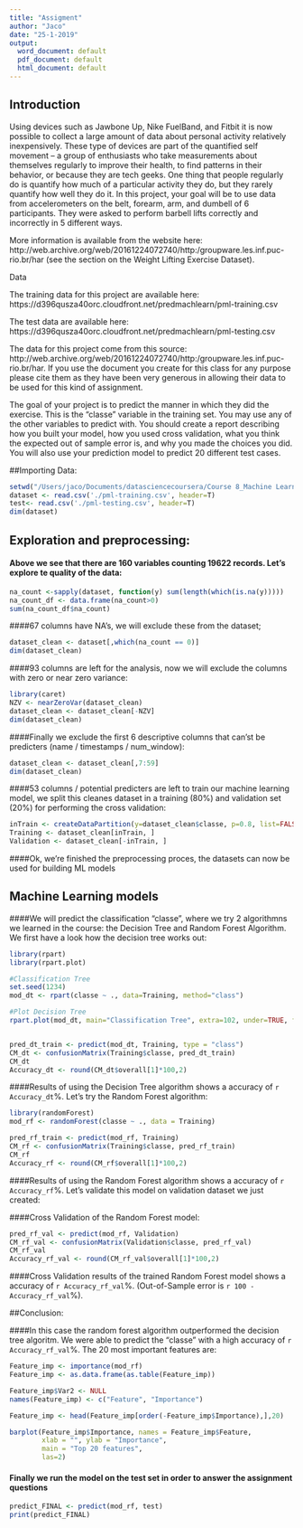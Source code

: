 ```yaml
---
title: "Assigment"
author: "Jaco"
date: "25-1-2019"
output:
  word_document: default
  pdf_document: default
  html_document: default
---
```


## Introduction

Using devices such as Jawbone Up, Nike FuelBand, and Fitbit it is now possible to collect a large amount of data about personal activity relatively inexpensively. These type of devices are part of the quantified self movement – a group of enthusiasts who take measurements about themselves regularly to improve their health, to find patterns in their behavior, or because they are tech geeks. One thing that people regularly do is quantify how much of a particular activity they do, but they rarely quantify how well they do it. In this project, your goal will be to use data from accelerometers on the belt, forearm, arm, and dumbell of 6 participants. They were asked to perform barbell lifts correctly and incorrectly in 5 different ways. 

More information is available from the website here: http://web.archive.org/web/20161224072740/http:/groupware.les.inf.puc-rio.br/har (see the section on the Weight Lifting Exercise Dataset).

Data

The training data for this project are available here: https://d396qusza40orc.cloudfront.net/predmachlearn/pml-training.csv

The test data are available here: https://d396qusza40orc.cloudfront.net/predmachlearn/pml-testing.csv

The data for this project come from this source: http://web.archive.org/web/20161224072740/http:/groupware.les.inf.puc-rio.br/har. If you use the document you create for this class for any purpose please cite them as they have been very generous in allowing their data to be used for this kind of assignment.

The goal of your project is to predict the manner in which they did the exercise. This is the "classe" variable in the training set. You may use any of the other variables to predict with. You should create a report describing how you built your model, how you used cross validation, what you think the expected out of sample error is, and why you made the choices you did. You will also use your prediction model to predict 20 different test cases.

##Importing Data:

```r
setwd("/Users/jaco/Documents/datasciencecoursera/Course 8_Machine Learning/Week 4")
dataset <- read.csv('./pml-training.csv', header=T)
test<- read.csv('./pml-testing.csv', header=T)
dim(dataset)
```

## Exploration and preprocessing:

#### Above we see that there are 160 variables counting 19622 records. Let's explore te quality of the data:
 
```r
na_count <-sapply(dataset, function(y) sum(length(which(is.na(y)))))
na_count_df <- data.frame(na_count>0)
sum(na_count_df$na_count)
```

####67 columns have NA's, we will exclude these from the dataset;

```r
dataset_clean <- dataset[,which(na_count == 0)]
dim(dataset_clean)
```

####93 columns are left for the analysis, now we will exclude the columns with zero or near zero variance: 

```r
library(caret)
NZV <- nearZeroVar(dataset_clean)
dataset_clean <- dataset_clean[-NZV]
dim(dataset_clean)
```

####Finally we exclude the first 6 descriptive columns that can'st be predicters (name / timestamps / num_window):

```r
dataset_clean <- dataset_clean[,7:59]
dim(dataset_clean)
```

####53 columns / potential predicters are left to train our machine learning model, we split this cleanes dataset in a training (80%) and validation set (20%) for performing the cross validation:

```r
inTrain <- createDataPartition(y=dataset_clean$classe, p=0.8, list=FALSE)
Training <- dataset_clean[inTrain, ]
Validation <- dataset_clean[-inTrain, ]

```

####Ok, we're finished the preprocessing proces, the datasets can now be used for building ML models

## Machine Learning models

####We will predict the classification "classe", where we try 2 algorithmns we learned in the course: the Decision Tree and Random Forest Algorithm. We first have a look how the decision tree works out:

```r
library(rpart) 
library(rpart.plot)

#Classification Tree
set.seed(1234)
mod_dt <- rpart(classe ~ ., data=Training, method="class")

#Plot Decision Tree
rpart.plot(mod_dt, main="Classification Tree", extra=102, under=TRUE, faclen=0)


pred_dt_train <- predict(mod_dt, Training, type = "class")
CM_dt <- confusionMatrix(Training$classe, pred_dt_train)
CM_dt
Accuracy_dt <- round(CM_dt$overall[1]*100,2)

```

####Results of using the Decision Tree algorithm shows a accuracy of  `r Accuracy_dt`%. Let's try the Random Forest algorithm:


``` r
library(randomForest)
mod_rf <- randomForest(classe ~ ., data = Training)

pred_rf_train <- predict(mod_rf, Training)
CM_rf <- confusionMatrix(Training$classe, pred_rf_train)
CM_rf
Accuracy_rf <- round(CM_rf$overall[1]*100,2)

```
####Results of using the Random Forest algorithm shows a accuracy of  `r Accuracy_rf`%. Let's validate this model on validation dataset we just created:

####Cross Validation of the Random Forest model:

```r
pred_rf_val <- predict(mod_rf, Validation)
CM_rf_val <- confusionMatrix(Validation$classe, pred_rf_val)
CM_rf_val
Accuracy_rf_val <- round(CM_rf_val$overall[1]*100,2)
```

####Cross Validation results of the trained Random Forest model shows a accuracy of  `r Accuracy_rf_val`%. (Out-of-Sample error is `r 100 - Accuracy_rf_val`%).

##Conclusion:

####In this case the random forest algorithm outperformed the decision tree algoritm. We were able to predict the "classe"  with a high accuracy of `r Accuracy_rf_val`%. The 20 most important features are:

```r
Feature_imp <- importance(mod_rf)
Feature_imp <- as.data.frame(as.table(Feature_imp))

Feature_imp$Var2 <- NULL
names(Feature_imp) <- c("Feature", "Importance")

Feature_imp <- head(Feature_imp[order(-Feature_imp$Importance),],20)

barplot(Feature_imp$Importance, names = Feature_imp$Feature,
        xlab = "", ylab = "Importance",
        main = "Top 20 features",
        las=2)

```


#### Finally we run the model on the test set in order to answer the assignment questions

```r
predict_FINAL <- predict(mod_rf, test)
print(predict_FINAL)
```


